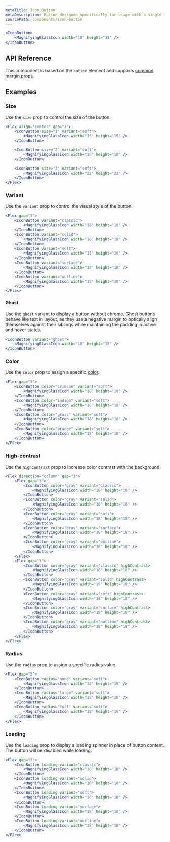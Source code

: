 ```yaml
---
metaTitle: Icon Button
metaDescription: Button designed specifically for usage with a single icon.
sourcePath: components/icon-button
---
```


```jsx live=true
<IconButton>
	<MagnifyingGlassIcon width="18" height="18" />
</IconButton>
```

## API Reference

This component is based on the `button` element and supports [common margin props](/research/docs/overview/layout#margin-props).

<ThemesPropsTable defs="iconButtonPropDefs" />

## Examples

### Size

Use the `size` prop to control the size of the button.

```jsx live=true
<Flex align="center" gap="3">
	<IconButton size="1" variant="soft">
		<MagnifyingGlassIcon width="15" height="15" />
	</IconButton>

	<IconButton size="2" variant="soft">
		<MagnifyingGlassIcon width="18" height="18" />
	</IconButton>

	<IconButton size="3" variant="soft">
		<MagnifyingGlassIcon width="22" height="22" />
	</IconButton>
</Flex>
```

### Variant

Use the `variant` prop to control the visual style of the button.

```jsx live=true
<Flex gap="3">
	<IconButton variant="classic">
		<MagnifyingGlassIcon width="18" height="18" />
	</IconButton>
	<IconButton variant="solid">
		<MagnifyingGlassIcon width="18" height="18" />
	</IconButton>
	<IconButton variant="soft">
		<MagnifyingGlassIcon width="18" height="18" />
	</IconButton>
	<IconButton variant="surface">
		<MagnifyingGlassIcon width="18" height="18" />
	</IconButton>
	<IconButton variant="outline">
		<MagnifyingGlassIcon width="18" height="18" />
	</IconButton>
</Flex>
```

#### Ghost

Use the `ghost` variant to display a button without chrome. Ghost buttons behave like text in layout, as they use a negative margin to optically align themselves against their siblings while maintaining the padding in active and hover states.

```jsx live=true
<IconButton variant="ghost">
	<MagnifyingGlassIcon width="18" height="18" />
</IconButton>
```

### Color

Use the `color` prop to assign a specific [color](/research/docs/theme/color).

```jsx live=true
<Flex gap="3">
	<IconButton color="crimson" variant="soft">
		<MagnifyingGlassIcon width="18" height="18" />
	</IconButton>
	<IconButton color="indigo" variant="soft">
		<MagnifyingGlassIcon width="18" height="18" />
	</IconButton>
	<IconButton color="grass" variant="soft">
		<MagnifyingGlassIcon width="18" height="18" />
	</IconButton>
	<IconButton color="orange" variant="soft">
		<MagnifyingGlassIcon width="18" height="18" />
	</IconButton>
</Flex>
```

### High-contrast

Use the `highContrast` prop to increase color contrast with the background.

```jsx live=true
<Flex direction="column" gap="3">
	<Flex gap="3">
		<IconButton color="gray" variant="classic">
			<MagnifyingGlassIcon width="18" height="18" />
		</IconButton>
		<IconButton color="gray" variant="solid">
			<MagnifyingGlassIcon width="18" height="18" />
		</IconButton>
		<IconButton color="gray" variant="soft">
			<MagnifyingGlassIcon width="18" height="18" />
		</IconButton>
		<IconButton color="gray" variant="surface">
			<MagnifyingGlassIcon width="18" height="18" />
		</IconButton>
		<IconButton color="gray" variant="outline">
			<MagnifyingGlassIcon width="18" height="18" />
		</IconButton>
	</Flex>
	<Flex gap="3">
		<IconButton color="gray" variant="classic" highContrast>
			<MagnifyingGlassIcon width="18" height="18" />
		</IconButton>
		<IconButton color="gray" variant="solid" highContrast>
			<MagnifyingGlassIcon width="18" height="18" />
		</IconButton>
		<IconButton color="gray" variant="soft" highContrast>
			<MagnifyingGlassIcon width="18" height="18" />
		</IconButton>
		<IconButton color="gray" variant="surface" highContrast>
			<MagnifyingGlassIcon width="18" height="18" />
		</IconButton>
		<IconButton color="gray" variant="outline" highContrast>
			<MagnifyingGlassIcon width="18" height="18" />
		</IconButton>
	</Flex>
</Flex>
```

### Radius

Use the `radius` prop to assign a specific radius value.

```jsx live=true
<Flex gap="3">
	<IconButton radius="none" variant="soft">
		<MagnifyingGlassIcon width="18" height="18" />
	</IconButton>
	<IconButton radius="large" variant="soft">
		<MagnifyingGlassIcon width="18" height="18" />
	</IconButton>
	<IconButton radius="full" variant="soft">
		<MagnifyingGlassIcon width="18" height="18" />
	</IconButton>
</Flex>
```

### Loading

Use the `loading` prop to display a loading spinner in place of button content. The button will be disabled while loading.

```jsx live=true scroll=true
<Flex gap="3">
	<IconButton loading variant="classic">
		<MagnifyingGlassIcon width="18" height="18" />
	</IconButton>
	<IconButton loading variant="solid">
		<MagnifyingGlassIcon width="18" height="18" />
	</IconButton>
	<IconButton loading variant="soft">
		<MagnifyingGlassIcon width="18" height="18" />
	</IconButton>
	<IconButton loading variant="surface">
		<MagnifyingGlassIcon width="18" height="18" />
	</IconButton>
	<IconButton loading variant="outline">
		<MagnifyingGlassIcon width="18" height="18" />
	</IconButton>
</Flex>
```
